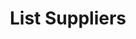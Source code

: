 ---
title: 'List Suppliers'
openapi: 'GET /suppliers'
description: 'Retrieve a paginated list of all suppliers'
---